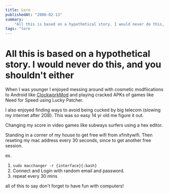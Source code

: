 ```yaml
---
title: Lore
publishedAt: "2000-02-13"
summary:
    "All this is based on a hypothetical story. I would never do this, and you shouldn't either"
tags: "lore
---
```


# All this is based on a hypothetical story. I would never do this, and you shouldn't either

When I was younger I enjoyed messing around with cosmetic modfiications to Android like [ClockworkMod](https://www.clockworkmod.com/) and playing cracked APKs of games like Need for Speed using Lucky Patcher.

I also enjoyed finding ways to avoid being cucked by big telecom (slowing my internet after 2GB). This was so easy 14 yr old me figure it out.

Changing my score in video games like subways surfers using a hex editor.

Standing in a corner of my house to get free wifi from xfinitywifi.
Then reseting my mac address every 30 seconds, since to get another free session.

ex.

1. `sudo macchanger -r {interface}{:bash}`
2. Connect and Login with random email and password.
3. repeat every 30 mins

all of this to say don't forget to have fun with computers!
